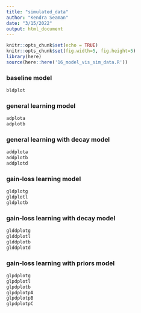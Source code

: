 ```yaml
---
title: "simulated_data"
author: "Kendra Seaman"
date: "3/15/2022"
output: html_document
---
```


```r
knitr::opts_chunk$set(echo = TRUE)
knitr::opts_chunk$set(fig.width=5, fig.height=5) 
library(here)
source(here::here('16_model_vis_sim_data.R'))
```

### baseline model

```r
bldplot
```

### general learning model 

```r
adplota
adplotb

```

### general learning with decay  model 

```r
addplota
addplotb
addplotd
```

### gain-loss learning model

```r
gldplotg
gldplotl
gldplotb
```

### gain-loss learning with decay  model

```r
glddplotg
glddplotl
glddplotb
glddplotd
```

### gain-loss learning with priors model

```r
glpdplotg
glpdplotl
glpdplotb
glpdplotpA
glpdplotpB
glpdplotpC
```